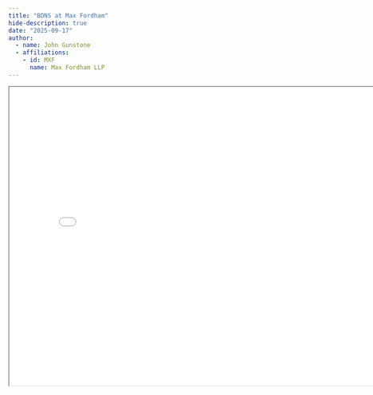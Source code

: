 ```yaml
---
title: "BDNS at Max Fordham"
hide-description: true
date: "2025-09-17"
author: 
  - name: John Gunstone
  - affiliations:
    - id: MXF
      name: Max Fordham LLP
---
```


```{=html}
<iframe width="800" height="600" src="../../../presentations/25/0917-JG-BDNS-at-MaxFordham/index.html" title="presentation"></iframe>
```